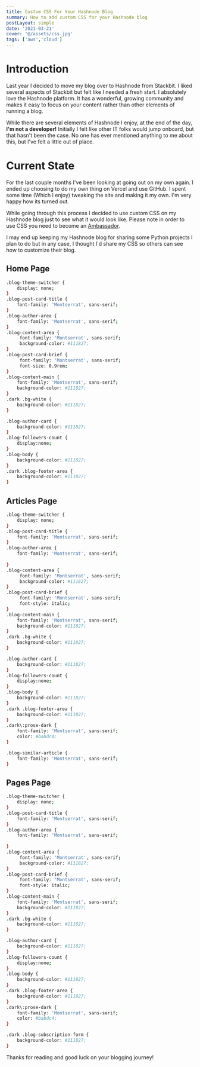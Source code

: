 ```yaml
---
title: Custom CSS For Your Hashnode Blog
summary: How to add custom CSS for your Hashnode blog
postLayout: simple
date: '2021-03-21'
cover: '@/assets/css.jpg'
tags: ['aws','cloud']
---
```


# Introduction

Last year I decided to move my blog over to Hashnode from Stackbit. I liked several aspects of Stackbit but felt like I needed a fresh start. I absolutely love the Hashnode platform. It has a wonderful, growing community and makes it easy to focus on your content rather than other elements of running a blog.

While there are several elements of Hashnode I enjoy, at the end of the day, **I'm not a developer!** Initially I felt like other IT folks would jump onboard, but that hasn't been the case. No one has ever mentioned anything to me about this, but I've felt a little out of place.

# Current State

For the last couple months I've been looking at going out on my own again. I ended up choosing to do my own thing on Vercel and use GitHub. I spent some time (Which I enjoy) tweaking the site and making it my own. I'm very happy how its turned out.

While going through this process I decided to use custom CSS on my Hashnode blog just to see what it would look like. Please note in order to use CSS you need to become an [Ambassador](https://hashnode.com/ambassador).

I may end up keeping my Hashnode blog for sharing some Python projects I plan to do but in any case, I thought I'd share my CSS so others can see how to customize their blog.

## Home Page

```bash
.blog-theme-switcher {
    display: none;
}
.blog-post-card-title {
    font-family: 'Montserrat', sans-serif;
}
.blog-author-area {
    font-family: 'Montserrat', sans-serif;
}
.blog-content-area {
     font-family: 'Montserrat', sans-serif;
     background-color: #111827;
}
.blog-post-card-brief {
     font-family: 'Montserrat', sans-serif;
     font-size: 0.9rem;
}
.blog-content-main {
    font-family: 'Montserrat', sans-serif;
    background-color: #111827;
}
.dark .bg-white {
    background-color: #111827;
}

.blog-author-card {
    background-color: #111827;
}
.blog-followers-count {
    display:none;
}
.blog-body {
    background-color: #111827;
}
.dark .blog-footer-area {
    background-color: #111827;
}
```

## Articles Page

```bash
.blog-theme-switcher {
    display: none;
}
.blog-post-card-title {
    font-family: 'Montserrat', sans-serif;
}
.blog-author-area {
    font-family: 'Montserrat', sans-serif;
    
}
.blog-content-area {
     font-family: 'Montserrat', sans-serif;
     background-color: #111827;
}
.blog-post-card-brief {
     font-family: 'Montserrat', sans-serif;
     font-style: italic;
}
.blog-content-main {
    font-family: 'Montserrat', sans-serif;
    background-color: #111827;
}
.dark .bg-white {
    background-color: #111827;
}

.blog-author-card {
    background-color: #111827;
}
.blog-followers-count {
    display:none;
}
.blog-body {
    background-color: #111827;
}
.dark .blog-footer-area {
    background-color: #111827;
}
.dark\:prose-dark {
    font-family: 'Montserrat', sans-serif;
    color: #babdc4;
}

.blog-similar-article {
    font-family: 'Montserrat', sans-serif;
}
```

## Pages Page

```bash
.blog-theme-switcher {
    display: none;
}
.blog-post-card-title {
    font-family: 'Montserrat', sans-serif;
}
.blog-author-area {
    font-family: 'Montserrat', sans-serif;
    
}
.blog-content-area {
     font-family: 'Montserrat', sans-serif;
     background-color: #111827;
}
.blog-post-card-brief {
     font-family: 'Montserrat', sans-serif;
     font-style: italic;
}
.blog-content-main {
    font-family: 'Montserrat', sans-serif;
    background-color: #111827;
}
.dark .bg-white {
    background-color: #111827;
}

.blog-author-card {
    background-color: #111827;
}
.blog-followers-count {
    display:none;
}
.blog-body {
    background-color: #111827;
}
.dark .blog-footer-area {
    background-color: #111827;
}
.dark\:prose-dark {
    font-family: 'Montserrat', sans-serif;
    color: #babdc4;
}

.dark .blog-subscription-form {
    background-color: #111827;
}
```

Thanks for reading and good luck on your blogging journey!